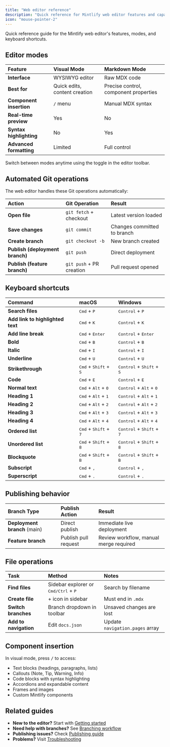 ```yaml
---
title: "Web editor reference"
description: "Quick reference for Mintlify web editor features and capabilities"
icon: "mouse-pointer-2"
---
```


Quick reference guide for the Mintlify web editor's features, modes, and keyboard shortcuts.

## Editor modes

| Feature | Visual Mode | Markdown Mode |
|:--------|:------------|:--------------|
| **Interface** | WYSIWYG editor | Raw MDX code |
| **Best for** | Quick edits, content creation | Precise control, component properties |
| **Component insertion** | `/` menu | Manual MDX syntax |
| **Real-time preview** | Yes | No |
| **Syntax highlighting** | No | Yes |
| **Advanced formatting** | Limited | Full control |

Switch between modes anytime using the toggle in the editor toolbar.

## Automated Git operations

The web editor handles these Git operations automatically:

| Action | Git Operation | Result |
|:-------|:--------------|:-------|
| **Open file** | `git fetch` + checkout | Latest version loaded |
| **Save changes** | `git commit` | Changes committed to branch |
| **Create branch** | `git checkout -b` | New branch created |
| **Publish (deployment branch)** | `git push` | Direct deployment |
| **Publish (feature branch)** | `git push` + PR creation | Pull request opened |

## Keyboard shortcuts

| Command | macOS | Windows |
|:--------|:------|:--------|
| **Search files** | <kbd>Cmd</kbd> + <kbd>P</kbd> | <kbd>Control</kbd> + <kbd>P</kbd> |
| **Add link to highlighted text** | <kbd>Cmd</kbd> + <kbd>K</kbd> | <kbd>Control</kbd> + <kbd>K</kbd> |
| **Add line break** | <kbd>Cmd</kbd> + <kbd>Enter</kbd> | <kbd>Control</kbd> + <kbd>Enter</kbd> |
| **Bold** | <kbd>Cmd</kbd> + <kbd>B</kbd> | <kbd>Control</kbd> + <kbd>B</kbd> |
| **Italic** | <kbd>Cmd</kbd> + <kbd>I</kbd> | <kbd>Control</kbd> + <kbd>I</kbd> |
| **Underline** | <kbd>Cmd</kbd> + <kbd>U</kbd> | <kbd>Control</kbd> + <kbd>U</kbd> |
| **Strikethrough** | <kbd>Cmd</kbd> + <kbd>Shift</kbd> + <kbd>S</kbd> | <kbd>Control</kbd> + <kbd>Shift</kbd> + <kbd>S</kbd> |
| **Code** | <kbd>Cmd</kbd> + <kbd>E</kbd> | <kbd>Control</kbd> + <kbd>E</kbd> |
| **Normal text** | <kbd>Cmd</kbd> + <kbd>Alt</kbd> + <kbd>0</kbd> | <kbd>Control</kbd> + <kbd>Alt</kbd> + <kbd>0</kbd> |
| **Heading 1** | <kbd>Cmd</kbd> + <kbd>Alt</kbd> + <kbd>1</kbd> | <kbd>Control</kbd> + <kbd>Alt</kbd> + <kbd>1</kbd> |
| **Heading 2** | <kbd>Cmd</kbd> + <kbd>Alt</kbd> + <kbd>2</kbd> | <kbd>Control</kbd> + <kbd>Alt</kbd> + <kbd>2</kbd> |
| **Heading 3** | <kbd>Cmd</kbd> + <kbd>Alt</kbd> + <kbd>3</kbd> | <kbd>Control</kbd> + <kbd>Alt</kbd> + <kbd>3</kbd> |
| **Heading 4** | <kbd>Cmd</kbd> + <kbd>Alt</kbd> + <kbd>4</kbd> | <kbd>Control</kbd> + <kbd>Alt</kbd> + <kbd>4</kbd> |
| **Ordered list** | <kbd>Cmd</kbd> + <kbd>Shift</kbd> + <kbd>7</kbd> | <kbd>Control</kbd> + <kbd>Shift</kbd> + <kbd>7</kbd> |
| **Unordered list** | <kbd>Cmd</kbd> + <kbd>Shift</kbd> + <kbd>8</kbd> | <kbd>Control</kbd> + <kbd>Shift</kbd> + <kbd>8</kbd> |
| **Blockquote** | <kbd>Cmd</kbd> + <kbd>Shift</kbd> + <kbd>B</kbd> | <kbd>Control</kbd> + <kbd>Shift</kbd> + <kbd>B</kbd> |
| **Subscript** | <kbd>Cmd</kbd> + <kbd>,</kbd> | <kbd>Control</kbd> + <kbd>,</kbd> |
| **Superscript** | <kbd>Cmd</kbd> + <kbd>.</kbd> | <kbd>Control</kbd> + <kbd>.</kbd> |

## Publishing behavior

| Branch Type | Publish Action | Result |
|:------------|:---------------|:-------|
| **Deployment branch** (main) | Direct publish | Immediate live deployment |
| **Feature branch** | Publish pull request | Review workflow, manual merge required |

## File operations

| Task | Method | Notes |
|:-----|:-------|:------|
| **Find files** | Sidebar explorer or <kbd>Cmd/Ctrl</kbd> + <kbd>P</kbd> | Search by filename |
| **Create file** | + icon in sidebar | Must end in `.mdx` |
| **Switch branches** | Branch dropdown in toolbar | Unsaved changes are lost |
| **Add to navigation** | Edit `docs.json` | Update `navigation.pages` array |

## Component insertion

In visual mode, press <kbd>/</kbd> to access:

- Text blocks (headings, paragraphs, lists)
- Callouts (Note, Tip, Warning, Info)  
- Code blocks with syntax highlighting
- Accordions and expandable content
- Frames and images
- Custom Mintlify components

## Related guides

- **New to the editor?** Start with [Getting started](/editor/getting-started)
- **Need help with branches?** See [Branching workflow](/editor/branching-workflow)
- **Publishing issues?** Check [Publishing guide](/editor/publishing)
- **Problems?** Visit [Troubleshooting](/editor/troubleshooting)